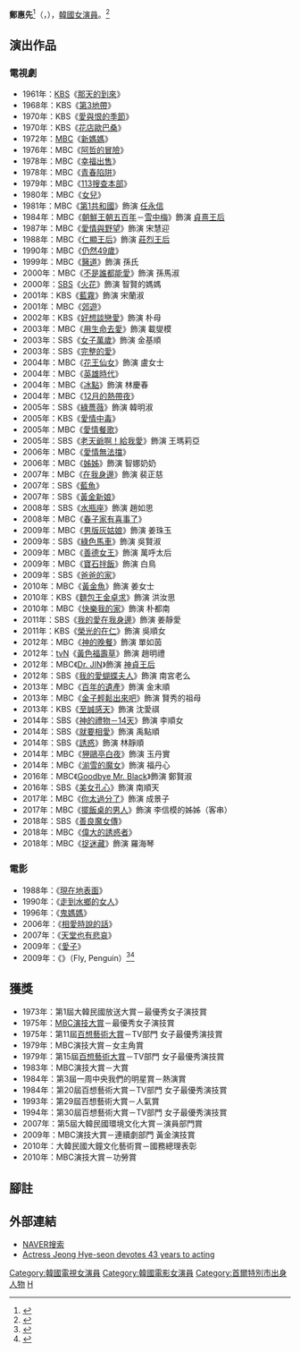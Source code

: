 {{multiple issues|
<!--{{advert|time=2016-02-20T19:55:46+00:00}} -->
{{blpsources|time=2016-02-20T19:55:46+00:00}}
{{overly detailed|time=2016-02-20T19:55:46+00:00}}
{{prose|time=2016-02-20T19:55:46+00:00}}
}}
{{藝人
|姓名 = 鄭惠先
|類型 = 女演員
|圖片 =
|圖片尺寸 = 
|圖片簡介 = 
|本名 = 鄭榮子（{{lang|ko|정영자}}）<ref>{{cite news|url=https://newslibrary.naver.com/viewer/index.nhn?articleId=1978040100209205001&editNo=2&printCount=1&publishDate=1978-04-01&officeId=00020&pageNo=5&printNo=17382&publishType=00020|title=大衆文化의 스타들 (11) 鄭惠先 論|publisher=[[東亞日報|東亞日報]]|date=1978-04-01|accessdate=2021-07-19|archive-date=2021-07-19|archive-url=https://web.archive.org/web/20210719162017/https://newslibrary.naver.com/viewer/index.nhn?articleId=1978040100209205001&editNo=2&printCount=1&publishDate=1978-04-01&officeId=00020&pageNo=5&printNo=17382&publishType=00020|dead-url=no}}</ref>
|外文名 = {{lang|ko|정혜선}}
|外文 = ko
|羅馬拼音 = Jeong Hye Seon
|英文名 =
|暱稱 =
|其他藝名 =
|國籍 = {{KOR}}
|出生日期 = {{birth_date_and_age|1942|2|21}}
|出生地點 = {{KOR-JPN}}[[京城府|京城府]]
|宗教信仰 = 
|語言 = [[韓語|韓語]]
|職業 = [[演員|演員]]
|教育程度 = 水道女子高等學校
|出道作 = 
|出道日期 = 1961年
|代表作 = 
|活躍年代 =
|唱片公司 = 
|經紀公司 = Forest Entertainment
|相關團體 = 
|網站 = 
}}{{Infobox Korean name
| title      = 藝名
| hangul     = {{linktext|정|혜|선}}
| hanja      = {{linktext|鄭|惠|先}}
| rr         = Jeong Hye-seon
| mr         = Chŏng Hye-sŏn
| hangulborn = {{linktext|정|영|자}}
| hanjaborn  = {{linktext|鄭|榮|子}}
| rrborn     = Jeong Yeong-ja
| mrborn     = Chŏng Yŏng-cha
}}
'''鄭惠先'''<ref>{{cite news|url=https://newslibrary.naver.com/viewer/index.nhn?articleId=1979041900329207020&editNo=2&printCount=1&publishDate=1979-04-19&officeId=00032&pageNo=7&printNo=10321&publishType=00020|title=한국演劇·영화상 鄭惠先씨등 大賞|publisher=[[京鄉新聞|京鄉新聞]]|date=1979-04-19|accessdate=2021-03-01}}</ref>（{{lang-ko|'''정혜선'''}}，{{bd|1942年|2月21日}}），[[韓國|韓國]][[女演員|女演員]]。<ref>{{cite web |url=http://movie.daum.net/movieperson/Summary.do?personId=16961 |title=鄭惠先（정혜선） Hye-seon Jeong |accessdate=2016-03-25 |publisher=daum |archive-date=2016-03-16 |archive-url=https://web.archive.org/web/20160316061651/http://movie.daum.net/movieperson/Summary.do?personId=16961 |dead-url=no }}</ref>

== 演出作品 ==
=== 電視劇 ===
*1961年：[[韓國放送公社|KBS]]《[[那天的到來|那天的到來]]》
*1968年：KBS《[[第3地帶|第3地帶]]》
*1970年：KBS《[[愛與恨的季節|愛與恨的季節]]》
*1970年：KBS《[[花店歐巴桑|花店歐巴桑]]》
*1972年：[[文化廣播_(韓國)|MBC]]《[[新媽媽|新媽媽]]》
*1976年：MBC《[[阿哲的冒險|阿哲的冒險]]》
*1978年：MBC《[[幸福出售|幸福出售]]》
*1978年：MBC《[[青春陷阱|青春陷阱]]》
*1979年：MBC《[[113搜查本部|113搜查本部]]》
*1980年：MBC《[[女兒_(電視劇)|女兒]]》
*1981年：MBC《[[第1共和國_(電視劇)|第1共和國]]》飾演 [[任永信|任永信]]
*1984年：MBC《[[朝鮮王朝五百年|朝鮮王朝五百年]]－[[雪中梅|雪中梅]]》飾演 [[貞熹王后|貞熹王后]]
*1987年：MBC《[[愛情與野望#1987年|愛情與野望]]》飾演 宋慧迎
*1988年：MBC《[[仁顯王后_(電視劇)|仁顯王后]]》飾演 [[莊烈王后|莊烈王后]]
*1990年：MBC《[[仍然49歲|仍然49歲]]》
*1999年：MBC《[[醫道|醫道]]》飾演 孫氏
*2000年：MBC《[[不是誰都能愛|不是誰都能愛]]》飾演 孫馬淑
*2000年：[[SBS_(韓國)|SBS]]《[[火花_(電視劇)|火花]]》飾演 智賢的媽媽
*2001年：KBS《[[藍霧|藍霧]]》飾演 宋蘭淑
*2001年：MBC《[[郊遊_(電視劇)|郊遊]]》
*2002年：KBS《[[好想談戀愛（韓國電視劇）|好想談戀愛]]》飾演 朴母
*2003年：MBC《[[用生命去愛|用生命去愛]]》飾演 載燮模
*2003年：SBS《[[女子萬歲|女子萬歲]]》飾演 金基順
*2003年：SBS《[[完整的愛|完整的愛]]》
*2004年：MBC《[[花王仙女|花王仙女]]》飾演 盧女士
*2004年：MBC《[[英雄時代_(電視劇)|英雄時代]]》
*2004年：MBC《[[冰點_(電視劇)|冰點]]》飾演 林慶春
*2004年：MBC《[[12月的熱帶夜|12月的熱帶夜]]》
*2005年：SBS《[[綠薔薇|綠薔薇]]》飾演 韓明淑
*2005年：KBS《[[愛情中毒|愛情中毒]]》
*2005年：MBC《[[愛情餐歌|愛情餐歌]]》
*2005年：SBS《[[老天爺啊！給我愛|老天爺啊！給我愛]]》飾演 王瑪莉亞
*2006年：MBC《[[愛情無法擋|愛情無法擋]]》
*2006年：MBC《[[姊姊_(韓國電視劇)|姊姊]]》飾演 智娜奶奶
*2007年：MBC《[[在我身邊|在我身邊]]》飾演 裴正慈
*2007年：SBS《[[藍魚|藍魚]]》
*2007年：SBS《[[黃金新娘|黃金新娘]]》
*2008年：SBS《[[水瓶座_(電視劇)|水瓶座]]》飾演 趙如思
*2008年：MBC《[[春子家有喜事了|春子家有喜事了]]》
*2009年：MBC《[[男版灰姑娘|男版灰姑娘]]》飾演 姜珠玉
*2009年：SBS《[[綠色馬車|綠色馬車]]》飾演 吳賢淑
*2009年：MBC《[[善德女王_(韓國電視劇)|善德女王]]》飾演 萬呼太后
*2009年：MBC《[[寶石拌飯|寶石拌飯]]》飾演 白鳥
*2009年：SBS《[[爸爸的家|爸爸的家]]》
*2010年：MBC《[[黃金魚|黃金魚]]》飾演 姜女士
*2010年：KBS《[[麵包王金卓求|麵包王金卓求]]》飾演 洪汝思
*2010年：MBC《[[快樂我的家|快樂我的家]]》飾演 朴都南
*2011年：SBS《[[我的愛在我身邊|我的愛在我身邊]]》飾演 姜靜愛
*2011年：KBS《[[榮光的在仁|榮光的在仁]]》飾演 吳順女
*2012年：MBC《[[神的晚餐|神的晚餐]]》飾演 單如茵
*2012年：[[tvN|tvN]]《[[黃色福壽草|黃色福壽草]]》飾演 趙明禮
*2012年：MBC《[[Dr._JIN|Dr. JIN]]》飾演 [[神貞王后|神貞王后]]
*2012年：SBS《[[我的愛蝴蝶夫人|我的愛蝴蝶夫人]]》飾演 南宮老么
*2013年：MBC《[[百年的遺產|百年的遺產]]》飾演 金末順
*2013年：MBC《[[金子輕鬆出來吧|金子輕鬆出來吧]]》飾演 賢秀的祖母
*2013年：KBS《[[至誠感天|至誠感天]]》飾演 沈愛祺
*2014年：SBS《[[神的禮物－14天|神的禮物－14天]]》飾演 李順女
*2014年：SBS《[[就要相愛|就要相愛]]》飾演 禹點順
*2014年：SBS《[[誘惑_(韓國電視劇)|誘惑]]》飾演 林靜順
*2014年：MBC《[[狎鷗亭白夜|狎鷗亭白夜]]》飾演 玉丹實
*2014年：MBC《[[湔雪的魔女|湔雪的魔女]]》飾演 福丹心
*2016年：MBC《[[Goodbye_Mr._Black|Goodbye Mr. Black]]》飾演 鄭賢淑
*2016年：SBS《[[美女孔心|美女孔心]]》飾演 南順天
*2017年：MBC《[[你太過分了|你太過分了]]》飾演 成景子
*2017年：MBC《[[擺飯桌的男人|擺飯桌的男人]]》飾演 李信模的姊姊（客串）
*2018年：SBS《[[善良魔女傳|善良魔女傳]]》
*2018年：MBC《[[偉大的誘惑者|偉大的誘惑者]]》
*2018年：MBC《[[捉迷藏_(韓國電視劇)|捉迷藏]]》飾演 羅海琴

=== 電影 ===
*1988年：《[[現在地表面|現在地表面]]》
*1990年：《[[走到水鄉的女人|走到水鄉的女人]]》
*1996年：《[[鬼媽媽_(韓國電影)|鬼媽媽]]》
*2006年：《[[相愛時說的話|相愛時說的話]]》
*2007年：《[[天堂也有悲哀|天堂也有悲哀]]》
*2009年：《[[愛子_(韓國電影)|愛子]]》
*2009年：《{{tsl|ko|날아라 펭귄|飛上去，企鵝|-{zh-tw:飛上去，企鵝;zh-cn:飞吧企鹅;}-}}》（Fly, Penguin）<ref>{{cite web|url= http://movie.daum.net/moviedetail/moviedetailMain.do?movieId=48607|title= 날아라 펭귄 (2009) Fly, Penguin|publisher= daum|accessdate= 2016-03-25|archive-date= 2009-11-19|archive-url= https://web.archive.org/web/20091119030554/http://movie.daum.net/moviedetail/moviedetailMain.do?movieId=48607|dead-url= no}}</ref><ref>{{cite web |url= http://file.jiff.or.kr/up_file/etc/download/JIFF2009_Ticket_catalogue.pdf |format= pdf |title= 티켓 카탈로그001-29p |publisher= 2009 전주국제영화제（JEONJU INTERNATIONAL FILM FESTIVAL 2009） |accessdate= 2016-03-25 |pages= 129pages |deadurl= yes |archiveurl= https://web.archive.org/web/20160406234502/http://file.jiff.or.kr/up_file/etc/download/JIFF2009_Ticket_catalogue.pdf |archivedate= 2016-04-06 }}{{rp|50}}</ref>

== 獲獎 ==
*1973年：第1屆大韓民國放送大賞－最優秀女子演技賞
*1975年：[[MBC演技大賞|MBC演技大賞]]－最優秀女子演技賞
*1975年：第11屆[[百想藝術大賞|百想藝術大賞]]－TV部門 女子最優秀演技賞
*1979年：MBC演技大賞－女主角賞
*1979年：第15屆[[百想藝術大賞|百想藝術大賞]]－TV部門 女子最優秀演技賞
*1983年：MBC演技大賞－大賞
*1984年：第3屆一周中央我們的明星賞－熱演賞
*1984年：第20屆百想藝術大賞－TV部門 女子最優秀演技賞
*1993年：第29屆百想藝術大賞－人氣賞
*1994年：第30屆百想藝術大賞－TV部門 女子最優秀演技賞
*2007年：第5屆大韓民國環境文化大賞－演員部門賞
*2009年：MBC演技大賞－連續劇部門 黃金演技賞
*2010年：大韓民國大鐘文化藝術賞－國務總理表彰
*2010年：MBC演技大賞－功勞賞

== 腳註 ==
{{reflist}}

== 外部連結 ==
*[http://search.naver.com/search.naver?sm=tab_hty.top&where=nexearch&ie=utf8&query=%EC%A0%95%ED%98%9C%EC%84%A0 NAVER搜索] {{Wayback|url=http://search.naver.com/search.naver?sm=tab_hty.top&where=nexearch&ie=utf8&query=%EC%A0%95%ED%98%9C%EC%84%A0 |date=20190614034119 }}{{ko}}
*[http://www.hancinema.net/actress-jeong-hye-seon-devotes-43-years-to-acting-2820.html Actress Jeong Hye-seon devotes 43 years to acting] {{Wayback|url=http://www.hancinema.net/actress-jeong-hye-seon-devotes-43-years-to-acting-2820.html |date=20160304002002 }}

{{百想藝術大賞}}
{{百想藝術大賞電視部門大賞}}
{{百想藝術大賞電視部門女子最優秀演技}}
{{MBC演技大賞大賞得主}}
{{DEFAULTSORT: Jeong Hye Seon}}
[[Category:韓國電視女演員|Category:韓國電視女演員]]
[[Category:韓國電影女演員|Category:韓國電影女演員]]
[[Category:首爾特別市出身人物|Category:首爾特別市出身人物]]
[[Category:鄭姓|H]]
